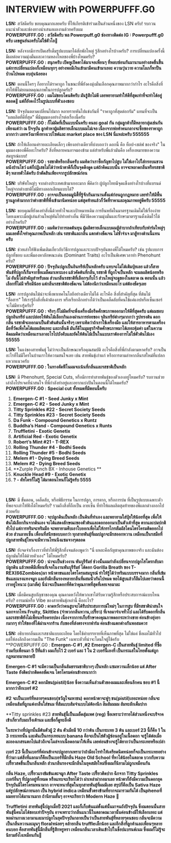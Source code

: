 # INTERVIEW with <span className='text-[red]! font-bold!'>POWERPUFFF.G0</span>

**LSN:** สวัสดีครับ ขอบคุณมากเลยครับ ที่ให้เกียรติเข้าร่วมเป็นส่วนหนึ่งของ LSN ครับ! รบกวนแนะนำตัวและช่องทางนำเสนอผลงานด้วยครับผม  
**<span className='text-[red]! font-bold!'>POWERPUFFF.G0</span> : สวัสดีครับ พล Powerpuff.g0 
ช่องทางติดต่อ IG : Powerpufff.g0 ครับ เลขศูนย์นะครับไม่ใช่ตัวโอ🤣**


**LSN:**  หลังจากมีการเปิดเสรีเต็มรูปแบบมาได้สักพักใหญ่ รู้สึกอย่างไรบ้างครับ? การเปลี่ยนแปลงครั้งนี้มีผลต่อความมุ่งมั่นและความหลงใหลของพี่บ้างไหมครับ?   
**<span className='text-[red]! font-bold!'>POWERPUFFF.G0</span> : สนุกครับ เปิดหูเปิดตาได้มาเจอเพื่อนๆ ที่หลบซ่อนกันมานานอย่างสดชื่นขึ้น แต่การเปลี่ยนแปลงก็เหมือนทุกๆ อย่างพอมีเงินเข้ามามีคนเข้ามาเยอะ ความวุ่นวาย ความโลภก็พาปั่นป่วนไปหมด อบอุ่นน้อยลง**


**LSN:** ตอนนี้ใครๆ ก็อยากได้ราคาถูก ในขณะที่พี่ยังคงมุ่งมั่นเลือกคุณภาพมากกว่ากําไร อะไรคือสิ่งที่ทําให้พี่ไม่ยอมลดคุณภาพในการปลูกครับ?   
**<span className='text-[red]! font-bold!'>POWERPUFFF.G0</span> : ผมไม่ชอบโดนติครับ มันรู้สึกไม่ดี เลยพยายามทำให้ดีที่สุดเท่าที่จะทำได้อยู่ตลอด🤣 แต่ก็ยังคงไว้ในรูปแบบที่ตัวเองชอบ**


**LSN:** ปัจจุบันตลาดเปลี่ยนไปมาก หลายรายหันไปแข่งกันที่ "ราคาถูกที่สุดต่อกรัม" แทนที่จะเป็น "ผลผลิตที่ดีที่สุด" พี่มีมุมมองอย่างไรต่อเรื่องนี้ครับ   
**<span className='text-[red]! font-bold!'>POWERPUFFF.G0</span> : ก็ไม่ผิดที่เป็นแบบนั้นครับ คนละ goal กัน กลุ่มลูกค้าก็มีหลายกลุ่มเช่นกัน เพียงแต่ว่า ณ ปัจจุบัน ลูกค้าหาผู้ผลิตรายเล็กแบบผมไม่เจอ เนื่องจากพ่อค้าคนกลางจะซื้อของราคาถูกมากกว่า เลยหวังมาพึ่งทางเวปไซต์และ market place ของ LSN นี่แหล่ะครับ 555555**


**LSN:** ถ้าให้เลือกแค่รายละเอียดเล็กๆ เพียงอย่างเดียวที่บ่งบอกว่า ดอกนี้ คือ ท็อป-เชล์ฟ ของจริง" ในมุมมองของพี่คืออะไรครับ? สิ่งที่หลายคนอาจมองข้าม แต่สําหรับพี่แล้วมันคือ เครื่องหมายของความสมบูรณ์แบบ!   
**<span className='text-[red]! font-bold!'>POWERPUFFF.G0</span> : รสชาติหรือกลิ่นครับ ผมคิดว่าเราซื้อกัญชาไปสูบ ไม่ใช่เอาไปใส่กรอบแขวนผนังบ้านโชว์ แต่ก็ปฏิเสธไม่ได้ว่าหน้าตาดีก็เป็นจุดดึงดูด แต่ถ้าคิดแบบนั้น อาจจะพลาดกลิ่นหรือรสชาติดีๆ หลายตัวได้ครับ ถ้าตัดสินเพียงจากรูปลักษณ์ก่อน**


**LSN:** บริษัทใหญ่ๆ จากต่างประเทศเข้ามาเยอะมาก พี่คิดว่า ผู้ปลูกไทยมีจุดแข็งอย่างไรบ้างที่แบรนด์ใหญ่จากต่างชาติไม่มีทางลอกเลียนแบบได้?   
**<span className='text-[red]! font-bold!'>POWERPUFFF.G0</span> : อาจจะเป็นคอมมูนิตี้ที่รู้จักกันมานานตั้งแต่ก่อนถูกกฎหมาย เลยทำให้มีพื้นฐานลูกค้ามากกว่าต่างชาติที่พึ่งเข้ามานิดหน่อย แต่สุดท้ายแล้วก็วัดที่ราคาและคุณภาพอยู่ดีครับ 55555**


**LSN:** ขอบคุณที่ยังคงทําสิ่งนี้ด้วยหัวใจและเป้าหมายเดิม การยืนหยัดในมาตรฐานเดิมไม่ใช่เรื่องง่าย โดยเฉพาะเมื่อผู้เล่นส่วนใหญ่หันไปทําอย่างอื่น พี่มีวิธีคงความมุ่งมั่นและรักษามาตรฐานดั้งเดิมไว้ได้อย่างไรครับ?   
**<span className='text-[red]! font-bold!'>POWERPUFFF.G0</span> : ผมคิดว่าการลดต้นทุน ผู้ผลิตรายเล็กแบบผมสู้ลำบากถ้าเทียบกับฟาร์มใหญ่ๆ ผมเลยตั้งใจทำคุณภาพเป็นหลัก เช่น รสชาติและกลิ่น แตกต่างชัดเจน ไม่ซ้ำจำเจ มาสู้ทางด้านนี้แทนครับ**


**LSN:** ช่วยเล่าให้ฟังเพิ่มเติมเกี่ยวกับวิธีการปลูกและระบบปัจจุบันของพี่ได้ไหมครับ? เช่น รูปแบบการปลูกที่ชอบ และพี่มองหาลักษณะเด่น (Dominant Traits) อะไรเป็นพิเศษเวลาทํา Phenohunt ครับ?   
**<span className='text-[red]! font-bold!'>POWERPUFFF.G0</span> : ปัจจุบันปลูกเป็นอินทรีย์เป็นหลักครับ แทบจะไม่ได้เติมปุ๋ยเลย แล้วก็สายพันธ์ที่ปลูกก็เริ่มจากซื้อเมล็ดมาเพาะเอง แล้วคัดต้นที่กลิ่น,รสชาติ ทึ่ถูกใจเป็นหลัก จะผลผลิตน้อยหรือไม่ อันนี้ไม่สำคัญสำหรับผม ส่วนกลิ่นรสชาติที่เลือกๆเก็บไว้ ส่วนใหญ่จะดูของในตลาด ณ ตอนนั้น แล้วเลือกที่ไม่มี หรือมีน้อย แต่กลิ่นรสชาติต้องชัดเจน ไม่ต้องนึกว่าเหมือนอะไร แต่ต้องชัดๆเลย**


**LSN:** การปลูกต้นไม้น่าจะพึ่งพาเทคโนโลยีอย่างเดียวไม่ได้ อะไรคือ สิ่งที่สําคัญที่สุด ที่ต้นไม้ "สื่อสาร" ให้เรารู้ถึงสิ่งที่เค้าต้องการ หรือเรียกอีกอย่างได้ว่าเป็นเคล็ดลับที่คนใช้แค่แอปหรือเซ็นเซอร์จะไม่มีทางรู้ครับ?   
**<span className='text-[red]! font-bold!'>POWERPUFFF.G0</span> : จริงๆ ก็ไม่ผิดที่จะพึ่งเครื่องมือรีดศักษะภาพออกมาให้ดีที่สุดครับ แต่ผมชอบปลูกอินทรีย์ และปล่อยให้ต้นไม้เลือกกินเองผ่านการย่อยของ จุลินทรีย์ต่างๆมากกว่า รูปทรงต้น ดอก กลิ่น รสชาติจะออกมาเป็นตัวต้นต้นนั้นจริงๆ เพราะคิดว่าถ้าเราใช้เครื่องมือ และให้สารอาหารตามเครื่องมือที่วัดเพื่อใดได้ผลผลิตเยอะ และกลิ่นดี มันก็ดีในมุมธุรกิจรีดศักษะภาพมาได้เยอะคุ้มค่า แต่ในความคิดผมคิดว่าเหมือนเราเอาอะไรไปบังคับและยัดให้ต้นไม้เป็นในแบบเราต้องการไม่ใช่ตัวต้นไม้เอง 55555**


**LSN:** ในแง่ของสายพันธุ์ ไม่ว่าจะเป็นลักษณะหรือคุณสมบัติ อะไรคือสิ่งที่พี่กําลังตามหาครับ? อาจเป็นอะไรที่ไม่มีใครในบ้านเราให้ความสนใจเลย เช่น สายพันธุ์เก่าแก่ หรือการตามล่าหากลิ่นรสใหม่ที่แปลกแหวกแนวครับ  
**<span className='text-[red]! font-bold!'>POWERPUFFF.G0</span> : ในทางคัดฟีโนผมจะเน้นที่กลิ่นและรสชาติเป็นหลัก**


**LSN:**  มี Phenohunt, Special Cuts, หรือมีการทำสายพันธุ์ของตัวเองอยู่ไหมครับ? รบกวนช่วยเล่าถึงโปรเจคที่น่าสนใจ ที่พี่กําลังทําอยู่และอยากแบ่งปันในตอนนี้ได้ไหมครับ?   
**<span className='text-[red]! font-bold!'>POWERPUFFF.G0</span> :**
**Special cut ทั้งหมดที่มีตอนนี้ครับ**
1. **Emergen-C #1 - Seed Junky x Mint**
2. **Emergen-C #2 - Seed Junky x Mint**
3. **Titty Sprinkles #22 - Secret Society Seeds**
4. **Titty Sprinkles #23 - Secret Society Seeds**
5. **Da Funk - Compound Genetics x Runtz**
6. **Buddha’s Hand - Compound Genetics x Runts**
7. **Truffletini - Exotic Genetix**
8. **Artificial Red - Exotic Genetix**
9. **Robert’s Mint #21 - T-REX**
10. **Rolling Thunder #4 - Bodhi Seeds**
11. **Rolling Thunder #5 - Bodhi Seeds**
12. **Melem #1 - Dying Breed Seeds**
13. **Melem #2 - Dying Breed Seeds**
14. **Zurple Punch BX - Inhouse Genetics **
15. **Knuckle Head #9 - Exotic Genetix**
16. **? - คัทใครก็ไม่รู้ ได้มาตอนไหนก็ไม่รู้ครับ 5555**
<br />

**LSN:** มี ขั้นตอน, เคล็ดลับ, หรือพิธีกรรม ในการปลูก, การตาก, หรือการบ่ม ที่เป็นรูปแบบเฉพาะตัว ที่พอจะเล่าให้ฟังได้ไหมครับ? รวมถึงสิ่งที่ถือเป็น ลายเซ็น ที่ทําให้ผลผลิตสุดท้ายของพี่แตกต่างออกไปด้วยครับ  
**<span className='text-[red]! font-bold!'>POWERPUFFF.G0</span> : จะปลูกดินเป็นหลัก เป็นดินที่ทำเอง และพยายามใส่ปุ๋ยให้น้อยที่สุด เพื่อให้ต้นไม้เลือกกินจากดินเอง จะได้แสดงลักษณะของตัวต้นและดอกออกมาเป็นตัวเค้าที่สุด ตากและบ่มปกติทั่วไป แต่การทริมจะทริมมือ จะพยายามคีบเอาใบออกเพื่อไม่ให้กรรไกรสัมผัสโดนไตรโครมติดออกไปด้วย ส่วนลายเซ็น เพื่อนที่สนิทชอบบอกว่า ทุกสายพันธุ์ที่ผมปลูกจะมีรสออกหวาน เหมือนเป็นรสมือที่ปลูกสายพันธุ์ไหนจะมีหวานโทนนึงแซมจางๆตลอด**


**LSN:** ยังจดจำเรื่องราวที่ทําให้พี่รู้สึกทึ่งจนต้องพูดว่า "นี่ แหละคือกัญชาคุณภาพของจริง และฉันต้องปลูกมันให้ได้ด้วยตัวเอง" ได้ไหมครับ?   
**<span className='text-[red]! font-bold!'>POWERPUFFF.G0</span> : น่าจะเป็นช่วงงาน พันบุรีรัมย์ ช่วงนั้นผมกำลังเปลี่ยนจากปลูกไฮโดรกลับมาปลูกดิน แล้วพอดีมีเพื่อนที่เจอในงานพันบุรีรัมย์ ได้ดอก Gorilla Breath ของ T-REX(66Zombies)มา หน้าตาขนและไตรโครมสมบูรณ์ ทำให้รู้ได้ว่าทริมแบบบรรจงมาก กลิ่นที่เข้มข้นและแรงแทงจมูก และยังมีกลิ่นรองหลายกลิ่นที่ผสมนัวกันไปหมด พอได้สูบแล้วก็ลืมไปเลยว่าตอนนี้เราอยู่ไหนวะ (เมาสัด) นี่น่าจะเป็นดอกที่คิดว่าคุณภาพที่สุดที่เคยเจอมาละ**


**LSN:** เมื่อมีคนสูบกัญชาของคุณ คุณคาดหวังให้พวกเขาได้รับความรู้สึกหรือประสบการณ์แบบไหนครับ? อารมณ์หรือ Vibe ของสายพันธุ์เหล่านี้ คืออะไร?   
**<span className='text-[red]! font-bold!'>POWERPUFFF.G0</span> : คาดหวังว่าคนสูบจะได้รับประสบการณ์ใหม่ๆ ในการสูบ ที่มีรสชาติน่าสนใจนอกจากโทน Fruity, Skittles (จำพวกกลิ่นหวาน,เปรี้ยว) ที่เจอมาจำเจทั่วไป และได้รับดอกที่กลิ่นและรสชาติยังไม่เพี้ยนหรือดรอปลง เนื่องจากการเก็บรักษาคงคุณภาพดอกระหว่างขาย ค่อนข้างยุ่งยากมากๆ ทำให้ของที่ได้ผ่านจากร้าน กับของที่ส่งตรงจากฟาร์ม ค่อนข้างแตกต่างกันพอสมควร**


**LSN:**  อธิบายกลิ่นและรสชาติแบบละเอียด โดยใช้คําบรรยายที่เห็นภาพที่สุด ไม่ใช่แค่ ชื่อผลไม้ทั่วไป แต่ให้ลงลึกถึงความเป็น "The Funk" เฉพาะตัวที่น่าจะโดนใจผู้ใช้ครับ  
**<span className='text-[red]! font-bold!'>POWERPUFFF.G0</span> : **Emergen-C #1 ,#2** 
**Emergen-C เป็นสายพันธุ์ limited ที่ซื้อร่วมกับเพื่อนมา 5 ปีที่แล้ว ผมเก็บไว้ 2 เบอร์ และ 1 ใน 2 เบอร์นี้เองที่ เป็นกระแสในไทยตั้งแต่ถูกกฎหมายมาหลายปี**

**Emergen-C #1 จะมีความเป็นกลิ่นส้มธรรมชาติบางๆ เป็นหลัก แซมหวานเล็กน้อย แต่ After Taste ยังติดปากติดคอชัดเจน ไตรโครมค่อนข้างหนากว่า**

**Emergen-C #2 ดอกมีขน(pistil)น้อย ซึ่งความเห็นส่วนตัวของผมและเพื่อนอีกคน ชอบ #1 นี้มากกว่าอีกเบอร์ #2**

**#2 จะเป็นเบอร์ที่หลายๆคนชอบ(ขวัญใจมหาชน) ดอกหน้าตาจะฟูๆ ขน(pistil)เยอะหน่อย กลิ่นจะเหมือนส้มที่ถูกแต่งกลิ่นใส่ขนม ที่ส้มแบบส้มจ๋าแบบไม่ต้องนึก ส๊มส้มมมม ส้มทะลักเต็มปาก**

**Titty sprinkles #23 
**สายพันธุ์นี้เป็นเมล็ดสุ่มเพศ (reg) ซื้อเพราะว่ารายได้ส่วนหนึ่งจะบริจาคเข้าเกี่ยวกับมะเร็งเต้านม และชื่อก็ดูทะลึ่งดี**

**ในระหว่างที่ปลูกนั้นมีต้นตัวผู้ 2 ต้น ตัวเมียมี 10 กว่าต้น เป็นกระเทย 3 ต้น และเบอร์ 23 นี้ก็คือ 1 ใน 3 กระเทยนั้น และดันเป็นกระเทยแบบ banana คือจะเป็นไข่ตัวผู้ซ่อนอยู่ในเนื้อดอก จะรู้ได้ต่อเมื่อละอองเกสรแตกไปแล้วถึงจะโผล่จากเนื้อดอกมาให้เห็น เลยค่อนข้างจะรู้ได้ยากว่าเป็นกระเทยหรือเปล่า**

**เบอร์ 23 นี้เป็นเบอร์ที่ค่อนข้างจะปลูกยากเพราะว่าถ้ามีอะไรทำให้เครียดนิดหน่อยก็จะเป็นกระเทยอย่างที่ว่ามา แต่สิ่งที่แลกมาก็คือเป็นเบอร์ที่มีกลิ่น Haze Old School ที่หาได้น้อยในตลาด บวกกับความเปรี้ยวสดชื่นเป็นกลิ่นหลัก ส่วนกลิ่นรองจะมีกลิ่นในยุคสมัยใหม่ซึ่งผมก็นิยามไม่ถูกเหมือนกัน**

**กลิ่น Haze, เปรี้ยวแรงข้มข้นเตะจมูก After Taste เปรี้ยวติดปาก ฉีกจาก Titty Sprinkles เบอร์อื่นๆ ที่ปลูกอยู่ทั้งหมด หรือแทบจะเรียกได้ว่า ผ่าเหล่าผ่ากอมาเลย หน้าตาก็ยังมีความเป็นดอกยุคปัจจุบันมีไตรโครมหนามาก อาจจะหนาที่สุดในทุกสายพันธุ์ที่ผมมีเลย สรุปก็คือเป็น Sativa Haze แต่รูปลักษณ์ภายนอก เป็น hybrid indica เหมือนขั้วตรงข้ามที่ยากจะมารวมกันได้ เป็นphenoที่ผมอยากได้มานานมาก ถ้านิยามสั้นๆ อาจจะเรียกว่า Modern Haze 🤣**

**Truffletini**
**สายพันธุ์นี้ปลูกเมื่อปี 2021 และก็เก็บต้นแม่ตั้งแต่นั้นมาจนถังปัจจุบัน ซึ่งณตอนนั้นสายพันธุ์นี้คนไม่ได้ชอบเท่าปัจจุบัน อาจเพราะว่ากลิ่นแนวนี้ในตลาดณเวลานั้นค่อนข้างมีให้เลือกเยอะ แต่พอผ่านกาลเวลามาและมาปลูกในยุคปัจจุบันกลายเป็นว่าเป็นสายพันธุ์ที่หลายๆคนชอบ กลิ่นจะมีความเป็นกลิ่นหวานละมุนๆ floralหน่อยๆ คล้ายกลิ่น truffleเล็กน้อย และอีกสิ่งที่ลูกค้าและเพื่อนๆหลายคนบอก คือสายพันธุ์นี้มีกลิ่นที่รู้สึกหรูหรา เหมือนกลิ่นเวลาเดินเข้าไปในช็อปแบรนด์เนม ซึ่งผมก็ไม่รู้จะนิยามยังไงเหมือนกัน🤣**
